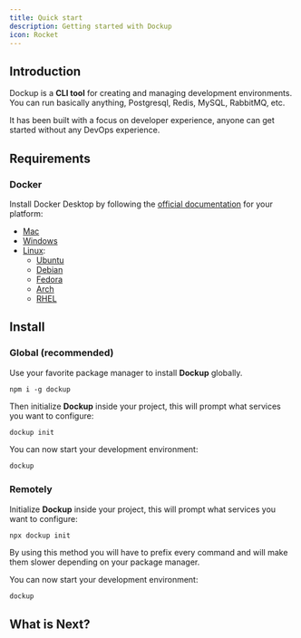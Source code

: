```yaml
---
title: Quick start
description: Getting started with Dockup
icon: Rocket
---
```


## Introduction

Dockup is a **CLI tool** for creating and managing development environments. You can run basically anything, Postgresql, Redis, MySQL, RabbitMQ, etc.

It has been built with a focus on developer experience, anyone can get started without any DevOps experience.

## Requirements

### Docker

Install Docker Desktop by following the [official documentation](https://docs.docker.com/engine/install/) for your platform:

- [Mac](https://docs.docker.com/desktop/setup/install/mac-install/)
- [Windows](https://docs.docker.com/desktop/setup/install/windows-install/)
- [Linux](https://docs.docker.com/desktop/setup/install/linux/):
  - [Ubuntu](https://docs.docker.com/desktop/setup/install/linux/ubuntu/)
  - [Debian](https://docs.docker.com/desktop/setup/install/linux/debian/)
  - [Fedora](https://docs.docker.com/desktop/setup/install/linux/fedora/)
  - [Arch](https://docs.docker.com/desktop/setup/install/linux/arch/)
  - [RHEL](https://docs.docker.com/desktop/setup/install/linux/rhel/)

## Install

### Global (recommended)

Use your favorite package manager to install **Dockup** globally.

```package-install
npm i -g dockup
```

Then initialize **Dockup** inside your project, this will prompt what services you want to configure:

```bash
dockup init
```

You can now start your development environment:

```bash
dockup
```

### Remotely

Initialize **Dockup** inside your project, this will prompt what services you want to configure:

```package-install
npx dockup init
```

<Callout>

By using this method you will have to prefix every command and will make them slower depending on your package manager.

</Callout>

You can now start your development environment:

```bash
dockup
```

## What is Next?

<Cards>
  <Card title="Configure services" href="/docs/guides/services" />
  <Card title="Registry" href="/registry" />
</Cards>
